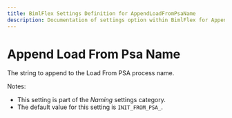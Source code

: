 ---
title: BimlFlex Settings Definition for AppendLoadFromPsaName
description: Documentation of settings option within BimlFlex for AppendLoadFromPsaName
---
<head>
  <meta name="varigenceProduct" content="BimlFlex"></meta>
  <meta name="varigenceArticleType" content="Reference"></meta>
</head>


# Append Load From Psa Name

The string to append to the Load From PSA process name.

Notes:

* This setting is part of the *Naming* settings category.
* The default value for this setting is `INIT_FROM_PSA_`.
